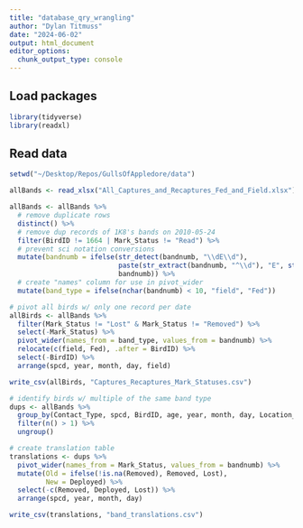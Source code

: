 ```yaml
---
title: "database_qry_wrangling"
author: "Dylan Titmuss"
date: "2024-06-02"
output: html_document
editor_options: 
  chunk_output_type: console
---
```


## Load packages
```r
library(tidyverse)
library(readxl)
```

## Read data
```r
setwd("~/Desktop/Repos/GullsOfAppledore/data")

allBands <- read_xlsx("All_Captures_and_Recaptures_Fed_and_Field.xlsx")

allBands <- allBands %>%
  # remove duplicate rows
  distinct() %>%
  # remove dup records of 1K8's bands on 2010-05-24
  filter(BirdID != 1664 | Mark_Status != "Read") %>%
  # prevent sci notation conversions
  mutate(bandnumb = ifelse(str_detect(bandnumb, "\\dE\\d"),
                           paste(str_extract(bandnumb, "^\\d"), "E", str_extract(bandnumb, "\\d$")),
                           bandnumb)) %>%
  # create "names" column for use in pivot_wider
  mutate(band_type = ifelse(nchar(bandnumb) < 10, "field", "Fed"))

# pivot all birds w/ only one record per date
allBirds <- allBands %>%
  filter(Mark_Status != "Lost" & Mark_Status != "Removed") %>%
  select(-Mark_Status) %>%
  pivot_wider(names_from = band_type, values_from = bandnumb) %>%
  relocate(c(field, Fed), .after = BirdID) %>%
  select(-BirdID) %>%
  arrange(spcd, year, month, day, field)

write_csv(allBirds, "Captures_Recaptures_Mark_Statuses.csv")

# identify birds w/ multiple of the same band type
dups <- allBands %>%
  group_by(Contact_Type, spcd, BirdID, age, year, month, day, Location_Description, band_type) %>%
  filter(n() > 1) %>%
  ungroup()

# create translation table
translations <- dups %>%
  pivot_wider(names_from = Mark_Status, values_from = bandnumb) %>%
  mutate(Old = ifelse(!is.na(Removed), Removed, Lost),
         New = Deployed) %>%
  select(-c(Removed, Deployed, Lost)) %>%
  arrange(spcd, year, month, day)

write_csv(translations, "band_translations.csv")
```
